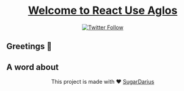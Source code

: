 
<Meta title='Greetings!' />

<h1 align="center">
  <a href="https://github.com/SugarDarius/react-use-algos">Welcome to React Use Aglos</a>
</h1>

<p align="center">
  <a href="https://twitter.com/azeldvin">  
    <img alt="Twitter Follow" src="https://img.shields.io/twitter/follow/azeldvin?style=social" />
  </a>
</p>

## Greetings 👋

## A word about

<p align="center">
    This project is made with ♥ <a href="https://github.com/SugarDarius">SugarDarius</a>
</p>